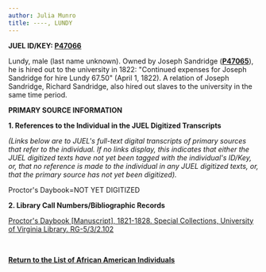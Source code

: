 ```yaml
---
author: Julia Munro
title: ----, LUNDY
---
```

**JUEL ID/KEY: [P47066](http://juel.iath.virginia.edu/public_person?person=47066 "P47066")[  
](http://juel.iath.virginia.edu/public_person?person=47002 "P47002")**

Lundy, male (last name unknown). Owned by Joseph Sandridge (**[P47065](http://juel.iath.virginia.edu/public_person?person=47065 "P47065")**), he is hired out to the university in 1822: "Continued expenses for Joseph Sandridge for hire Lundy 67.50" (April 1, 1822). A relation of Joseph Sandridge, Richard Sandridge, also hired out slaves to the university in the same time period. 

**PRIMARY SOURCE INFORMATION** 

**1\. References to the Individual in the JUEL Digitized Transcripts**

_(Links below are to JUEL's full-text digital transcripts of primary sources that refer to the individual. If no links display, this indicates that either the JUEL digitized texts have not yet been tagged with the individual's ID/Key, or, that no reference is made to the individual in any JUEL digitized texts, or, that the primary source has not yet been digitized)._   

Proctor's Daybook=NOT YET DIGITIZED

**2\. Library Call Numbers/Bibliographic Records**

[](http://search.lib.virginia.edu/catalog/u6371432)[Proctor's Daybook \[Manuscript\], 1821-1828. Special Collections, University of Virginia Library. RG-5/3/2.102](http://search.lib.virginia.edu/catalog/u6607353 "Proctor's Daybook")

 [](http://search.lib.virginia.edu/catalog/u6371432)

**[Return to the List of African American Individuals](http://juel.iath.virginia.edu/node/367 "Return to the List of African-American Individuals")**